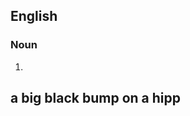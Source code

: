 ==English==

===Noun===
{{en-noun|-}}

#{{alternative spelling of|[[hippopotomonstrosesquipedaliophobia]]}}

 
== a big black bump on a hipp ==